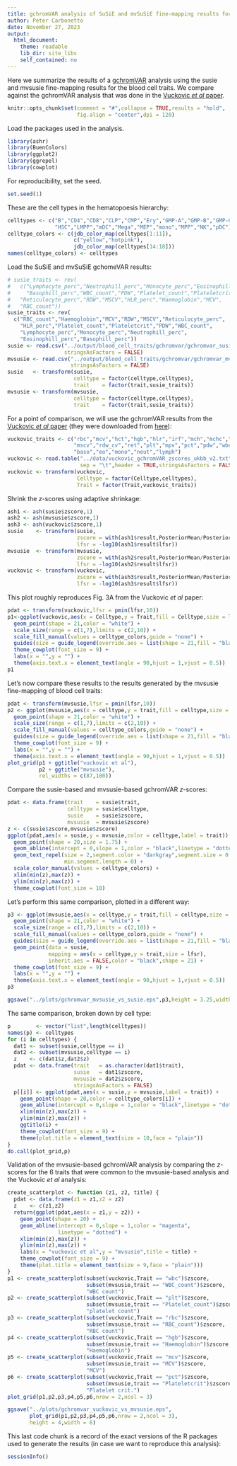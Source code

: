 ```yaml
---
title: gchromVAR analysis of SuSiE and mvSuSiE fine-mapping results for UK Biobank blood cell traits
author: Peter Carbonetto
date: November 27, 2023
output:
  html_document:
    theme: readable
    lib_dir: site_libs
    self_contained: no
---
```


Here we summarize the results of a [gchromVAR][gchromvar] analysis
using the susie and mvsusie fine-mapping results for the blood cell
traits. We compare against the gchromVAR analysis that was done in the
[Vuckovic *et al* paper][vuckovic-cell].

```r
knitr::opts_chunk$set(comment = "#",collapse = TRUE,results = "hold",
                      fig.align = "center",dpi = 120)
```

Load the packages used in the analysis.

```r
library(ashr)
library(BuenColors)
library(ggplot2)
library(ggrepel)
library(cowplot)
```

For reproducibility, set the seed.

```r
set.seed(1)
```

These are the cell types in the hematopoesis hierarchy:

```r
celltypes <- c("B","CD4","CD8","CLP","CMP","Ery","GMP-A","GMP-B","GMP-C",
               "HSC","LMPP","mDC","Mega","MEP","mono","MPP","NK","pDC")
celltype_colors <- c(jdb_color_map(celltypes[1:11]),
                     c("yellow","hotpink"),
                     jdb_color_map(celltypes[14:18]))
names(celltype_colors) <- celltypes
```

Load the SuSiE and mvSuSiE gchomeVAR results:

```r
# susie_traits <- rev(
#   c("Lymphocyte_perc","Neutrophill_perc","Monocyte_perc","Eosinophill_perc",
#     "Basophill_perc","WBC_count","PDW","Platelet_count","Plateletcrit",
# 	"Reticulocyte_perc","RDW","MSCV","HLR_perc","Haemoglobin","MCV",
# 	"RBC_count"))
susie_traits <- rev(
  c("RBC_count","Haemoglobin","MCV","RDW","MSCV","Reticulocyte_perc",
    "HLR_perc","Platelet_count","Plateletcrit","PDW","WBC_count",
	"Lymphocyte_perc","Monocyte_perc","Neutrophill_perc",
    "Eosinophill_perc","Basophill_perc"))
susie <- read.csv("../output/blood_cell_traits/gchromvar/gchromvar_susie.csv",
                  stringsAsFactors = FALSE)
mvsusie <- read.csv("../output/blood_cell_traits/gchromvar/gchromvar_mvsusie.csv",
                    stringsAsFactors = FALSE)
susie   <- transform(susie,
                     celltype = factor(celltype,celltypes),
					 trait    = factor(trait,susie_traits))
mvsusie <- transform(mvsusie,
                     celltype = factor(celltype,celltypes),
					 trait    = factor(trait,susie_traits))
```

For a point of comparison, we will use the gchromVAR results from the
[Vuckovic *et al* paper][vuckovic-cell] (they were downloaded from
[here][vuckovic-github]):

```r
vuckovic_traits <- c("rbc","mcv","hct","hgb","hlr","irf","mch","mchc","mrv",
                     "mscv","rdw_cv","ret","plt","mpv","pct","pdw","wbc",
					 "baso","eo","mono","neut","lymph")
vuckovic <- read.table("../data/vuckovic_gchromVAR_zscores_ukbb_v2.txt",
                       sep = "\t",header = TRUE,stringsAsFactors = FALSE)
vuckovic <- transform(vuckovic,
                      Celltype = factor(Celltype,celltypes),
					  Trait = factor(Trait,vuckovic_traits))
```

Shrink the *z*-scores using adaptive shrinkage:

```r
ash1 <- ash(susie$zscore,1)
ash2 <- ash(mvsusie$zscore,1)
ash3 <- ash(vuckovic$zscore,1)
susie    <- transform(susie,
                      zscore = with(ash1$result,PosteriorMean/PosteriorSD),
                      lfsr = -log10(ash1$result$lfsr))
mvsusie  <- transform(mvsusie,
                      zscore = with(ash2$result,PosteriorMean/PosteriorSD),
                      lfsr = -log10(ash2$result$lfsr))
vuckovic <- transform(vuckovic,
                      zscore = with(ash3$result,PosteriorMean/PosteriorSD),
                      lfsr = -log10(ash3$result$lfsr))
```

This plot roughly reproduces Fig. 3A from the Vuckovic *et al* paper:

```r
pdat <- transform(vuckovic,lfsr = pmin(lfsr,10))
p1<-ggplot(vuckovic,aes(x = Celltype,y = Trait,fill = Celltype,size = lfsr)) +
  geom_point(shape = 21,color = "white") +
  scale_size(range = c(1,7),limits = c(2,10)) +
  scale_fill_manual(values = celltype_colors,guide = "none") +
  guides(size = guide_legend(override.aes = list(shape = 21,fill = "black"))) +
  theme_cowplot(font_size = 9) +
  labs(x = "",y = "") +
  theme(axis.text.x = element_text(angle = 90,hjust = 1,vjust = 0.5))
p1
```

Let's now compare these results to the results generated by the
mvsusie fine-mapping of blood cell traits:

```r
pdat <- transform(mvsusie,lfsr = pmin(lfsr,10))
p2 <- ggplot(mvsusie,aes(x = celltype,y = trait,fill = celltype,size = lfsr)) +
  geom_point(shape = 21,color = "white") +
  scale_size(range = c(1,7),limits = c(2,10)) +
  scale_fill_manual(values = celltype_colors,guide = "none") +
  guides(size = guide_legend(override.aes = list(shape = 21,fill = "black"))) +
  theme_cowplot(font_size = 9) +
  labs(x = "",y = "") +
  theme(axis.text.x = element_text(angle = 90,hjust = 1,vjust = 0.5))
plot_grid(p1 + ggtitle("vuckovic et al"),
          p2 + ggtitle("mvsusie"),
		  rel_widths = c(87,100))
```

Compare the susie-based and mvsusie-based gchromVAR *z*-scores:

```r
pdat <- data.frame(trait    = susie$trait,
                   celltype = susie$celltype,
				   susie    = susie$zscore,
                   mvsusie  = mvsusie$zscore)
z <- c(susie$zscore,mvsusie$zscore)
ggplot(pdat,aes(x = susie,y = mvsusie,color = celltype,label = trait)) +
  geom_point(shape = 20,size = 1.75) +
  geom_abline(intercept = 0,slope = 1,color = "black",linetype = "dotted") +
  geom_text_repel(size = 2,segment.color = "darkgray",segment.size = 0.25,
                  min.segment.length = 0) +
  scale_color_manual(values = celltype_colors) +
  xlim(min(z),max(z)) +
  ylim(min(z),max(z)) +
  theme_cowplot(font_size = 10)
```

Let's perform this same comparison, plotted in a different way:

```r
p3 <- ggplot(mvsusie,aes(x = celltype,y = trait,fill = celltype,size = lfsr)) +
  geom_point(shape = 21,color = "white") +
  scale_size(range = c(1,7),limits = c(2,10)) +
  scale_fill_manual(values = celltype_colors,guide = "none") +
  guides(size = guide_legend(override.aes = list(shape = 21,fill = "black"))) +
  geom_point(data = susie,
             mapping = aes(x = celltype,y = trait,size = lfsr),
			 inherit.aes = FALSE,color = "black",shape = 21) +
  theme_cowplot(font_size = 9) +
  labs(x = "",y = "") +
  theme(axis.text.x = element_text(angle = 90,hjust = 1,vjust = 0.5))
p3
```

```r
ggsave("../plots/gchromvar_mvsusie_vs_susie.eps",p3,height = 3.25,width = 4.25)
```

The same comparison, broken down by cell type:

```r
p        <- vector("list",length(celltypes))
names(p) <- celltypes
for (i in celltypes) {
  dat1 <- subset(susie,celltype == i)
  dat2 <- subset(mvsusie,celltype == i)
  z    <- c(dat1$z,dat2$z)
  pdat <- data.frame(trait   = as.character(dat1$trait),
                     susie   = dat1$zscore,
                     mvsusie = dat2$zscore,
					 stringsAsFactors = FALSE)
  p[[i]] <- ggplot(pdat,aes(x = susie,y = mvsusie,label = trait)) +
    geom_point(shape = 20,color = celltype_colors[i]) +
	geom_abline(intercept = 0,slope = 1,color = "black",linetype = "dotted") +
    xlim(min(z),max(z)) +
	ylim(min(z),max(z)) +
	ggtitle(i) +
    theme_cowplot(font_size = 9) +
	theme(plot.title = element_text(size = 10,face = "plain"))
}
do.call(plot_grid,p)
```

Validation of the mvsusie-based gchromVAR analysis by comparing the
*z*-scores for the 6 traits that were common to the mvsusie-based
analysis and the Vuckovic *et al* analysis:

```r
create_scatterplot <- function (z1, z2, title) {
  pdat <- data.frame(z1 = z1,z2 = z2)
  z    <- c(z1,z2)
  return(ggplot(pdat,aes(x = z1,y = z2)) +
    geom_point(shape = 20) +
	geom_abline(intercept = 0,slope = 1,color = "magenta",
	            linetype = "dotted") +
	xlim(min(z),max(z)) +
	ylim(min(z),max(z)) +
	labs(x = "vuckovic et al",y = "mvsusie",title = title) +
	theme_cowplot(font_size = 9) +
	theme(plot.title = element_text(size = 9,face = "plain")))
}
p1 <- create_scatterplot(subset(vuckovic,Trait == "wbc")$zscore,
                         subset(mvsusie,trait == "WBC_count")$zscore,
						 "WBC count")
p2 <- create_scatterplot(subset(vuckovic,Trait == "plt")$zscore,
                         subset(mvsusie,trait == "Platelet_count")$zscore,
						 "platelet count")
p3 <- create_scatterplot(subset(vuckovic,Trait == "rbc")$zscore,
                         subset(mvsusie,trait == "RBC_count")$zscore,
						 "RBC count")
p4 <- create_scatterplot(subset(vuckovic,Trait == "hgb")$zscore,
                         subset(mvsusie,trait == "Haemoglobin")$zscore,
						 "Haemoglobin")
p5 <- create_scatterplot(subset(vuckovic,Trait == "mcv")$zscore,
                         subset(mvsusie,trait == "MCV")$zscore,
						 "MCV")
p6 <- create_scatterplot(subset(vuckovic,Trait == "pct")$zscore,
                         subset(mvsusie,trait == "Plateletcrit")$zscore,
						 "Platelet crit.")
plot_grid(p1,p2,p3,p4,p5,p6,nrow = 2,ncol = 3)
```

```r
ggsave("../plots/gchromvar_vuckovic_vs_mvsusie.eps",
       plot_grid(p1,p2,p3,p4,p5,p6,nrow = 2,ncol = 3),
       height = 4,width = 6)
```

This last code chunk is a record of the exact versions of the R
packages used to generate the results (in case we want to reproduce
this analysis):

```r
sessionInfo()
```

[gchromvar]: https://github.com/caleblareau/gchromVAR
[vuckovic-cell]: https://doi.org/10.1016/j.cell.2020.08.008
[vuckovic-github]: https://github.com/bloodcellgwas/manuscript_code
